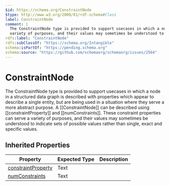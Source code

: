 ```yaml
---
$id: https://schema.org/ConstraintNode
$type: http://www.w3.org/2000/01/rdf-schema#Class
label: ConstraintNode
comment: |
  The ConstraintNode type is provided to support usecases in which a node in a structured data graph is described with properties which appear to describe a single entity, but are being used in a situation where they serve a more abstract purpose. A [[ConstraintNode]] can be described using [[constraintProperty]] and [[numConstraints]]. These constraint properties can serve a
  variety of purposes, and their values may sometimes be understood to indicate sets of possible values rather than single, exact and specific values.
rdfs:label: "ConstraintNode"
rdfs:subClassOf: "https://schema.org/Intangible"
schema:isPartOf: "https://pending.schema.org"
schema:source: "https://github.com/schemaorg/schemaorg/issues/2564"
---
```


# ConstraintNode

The ConstraintNode type is provided to support usecases in which a node in a structured data graph is described with properties which appear to describe a single entity, but are being used in a situation where they serve a more abstract purpose. A [[ConstraintNode]] can be described using [[constraintProperty]] and [[numConstraints]]. These constraint properties can serve a
    variety of purposes, and their values may sometimes be understood to indicate sets of possible values rather than single, exact and specific values.

## Inherited Properties

| Property | Expected Type | Description |
| --- | --- | --- |
| [constraintProperty](https://schema.org/constraintProperty) | Text |  |
| [numConstraints](https://schema.org/numConstraints) | Text |  |
